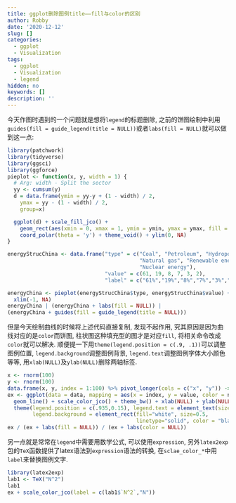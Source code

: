 ```yaml
---
title: ggplot删除图例title——fill与color的区别
author: Robby
date: '2020-12-12'
slug: []
categories:
  - ggplot
  - Visualization
tags:
  - ggplot
  - Visualization
  - legend
hidden: no
keywords: []
description: ''
---
```


今天作图时遇到的一个问题就是想将`legend`的标题删除, 之前的饼图绘制中利用`guides(fill = guide_legend(title = NULL))`或者`labs(fill = NULL)`就可以做到这一点:

```r
library(patchwork)
library(tidyverse)
library(ggsci)
library(ggforce)
pieplot <- function(x, y, width = 1) {
  # Arg: width - Split the sector
  yy <- cumsum(y)
  d = data.frame(ymin = yy-y + (1 - width) / 2, 
  	ymax = yy - (1 - width) / 2, 
  	group=x)

  ggplot(d) + scale_fill_jco() +
  	geom_rect(aes(xmin = 0, xmax = 1, ymin = ymin, ymax = ymax, fill = group)) + 
  	coord_polar(theta = 'y') + theme_void() + ylim(0, NA) 
}

energyStrucChina <- data.frame("type" = c("Coal", "Petroleum", "Hydropower",
                                          "Natural gas", "Renewable energy",
                                          "Nuclear energy"),
                               "value" = c(61, 19, 8, 7, 3, 2),
                               "label" = c("61%","19%","8%","7%","3%","2%"))

energyChina <- pieplot(energyStrucChina$type, energyStrucChina$value) +
  xlim(-1, NA)
energyChina | (energyChina + labs(fill = NULL)) |
(energyChina + guides(fill = guide_legend(title = NULL)))
```

但是今天绘制曲线的时候将上述代码直接复制, 发现不起作用, 究其原因是因为曲线对应的是`color`而饼图, 柱状图这种填充型的图才是对应`fill`, 将相关命令改成`color`就可以解决. 顺便提一下用`theme(legend.position = c(.9, .1))`可以调整图例位置, `legend.background`调整图例背景, `legend.text`调整图例字体大小颜色等等, 用`xlab(NULL)`及`ylab(NULL)`删除两轴标签.
```r
x <- rnorm(100)
y <- rnorm(100)
data.frame(x, y, index = 1:100) %>% pivot_longer(cols = c("x", "y")) -> data
ex <- ggplot(data = data, mapping = aes(x = index, y = value, color = name)) +
  geom_line() + scale_color_jco() + theme_bw() + xlab(NULL) + ylab(NULL) +
  theme(legend.position = c(.935,0.15), legend.text = element_text(size = 8),
        legend.background = element_rect(fill="white", size=0.5,
                                         linetype="solid", color = "black"))
ex / (ex + labs(fill = NULL)) / (ex + labs(color = NULL))
```

另一点就是常常在`legend`中需要用数学公式, 可以使用`expression`, 另外`latex2exp`包的`TeX`函数提供了latex语法到`expression`语法的转换, 在`sclae_color_*`中用`label`来替换图例文字.
```r
library(latex2exp)
lab1 <- TeX("N^2")
lab1
ex + scale_color_jco(label = c(lab1$`N^2`,"N"))
```


